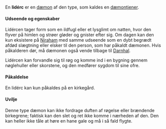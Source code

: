{{title:Lidérc}}
{{author:Laura Holmegaard}}
{{timestamp:2011-01-22T12:06:27Z}}
{{copyright:Lidérc}}
En '''lidérc''' er en [[dæmon]] af den type, som kaldes en [[dæmontjener]].

====Udseende og egenskaber====
Lidércen tager form som en ildfugl eller et lysglimt om natten, hvor den flyver på himlen og strøer gløder og gnister efter sig. Om dagen kan den kun eksistere på [[Niraham]] med samme udseende som en dybt begrædt afdød slægtning eller elsker til den person, som har påkaldt dæmonen. Hvis påkalderen dør, må dæmonen også vende tilbage til [[Darnhal]].

Lidércen kan forvandle sig til røg og komme ind i en bygning gennem nøglehuller eller skorstene, og den medfører sygdom til sine ofre.

====Påkaldelse====
En lidérc kan kun påkaldes på en kirkegård.

====Uvilje====
Denne type dæmon kan ikke fordrage duften af røgelse eller brændende birkegrene; faktisk kan den slet og ret ikke komme i nærheden af den. Den kan heller ikke tåle at høre en hane gale og må i så fald flygte.